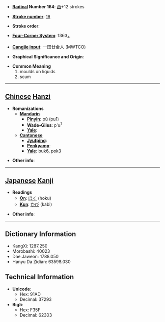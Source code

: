 * '''[[Wiktionary:Chinese radical index| Radical]] Number 164''': [[Wiktionary:Chinese radical index 酉|酉]]+12 strokes

* '''[[Wiktionary:Chinese total strokes index|Stroke number]]''': [[Wiktionary:Chinese total strokes index 19|19]]

* '''Stroke order''': 

* '''[[Wiktionary:Chinese four corner index|Four-Corner System]]''': 1363<sub>4</sub>

* '''[[Wiktionary:Chinese Cangjie index|Cangjie input]]''': 一田廿金人 (MWTCO)

* '''Graphical Significance and Origin''': 

* '''Common Meaning'''
*#moulds on liquids
*# scum


----

== [[Chinese]] [[Hanzi]] ==

* '''Romanizations'''
** '''[[Mandarin]]'''
*** '''[[Pinyin]]''': pū (pu1)
*** '''[[Wade-Giles]]''': p'u<sup>1</sup>
*** '''[[Yale]]''': 
** '''[[Cantonese]]'''
*** '''[[Jyutping]]''':
*** '''[[Penkyamp]]''': 
*** '''[[Yale]]''': buk6, pok3

* '''Other info''': 

----

== [[Japanese]] [[Kanji]] ==

* '''Readings'''
** '''[[On]]''': [[ほく]] (hoku)
** '''[[Kun]]''': [[かび]] (kabi)

* '''Other info''':  

----

== Dictionary Information ==

* KangXi: 1287.250
* Morobashi: 40023
* Dae Jaweon: 1788.050
* Hanyu Da Zidian: 63598.030

== Technical Information ==

* '''Unicode''':
** Hex: 91AD
** Decimal: 37293
* '''Big5''':
** Hex: F35F
** Decimal: 62303